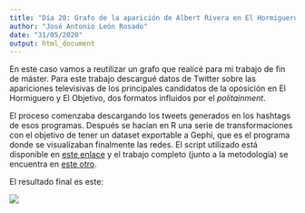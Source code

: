 ```yaml
---
title: "Día 20: Grafo de la aparición de Albert Rivera en El Hormiguero (marzo de 2019)"
author: "José Antonio León Rosado"
date: "31/05/2020"
output: html_document
---
```


En este caso vamos a reutilizar un grafo que realicé para mi trabajo de fin de máster. Para este trabajo descargué datos de Twitter sobre las apariciones televisivas de los principales candidatos de la oposición en El Hormiguero y El Objetivo, dos formatos influidos por el *politainment*.

El proceso comenzaba descargando los tweets generados en los hashtags de esos programas. Después se hacían en R una serie de transformaciones con el objetivo de tener un dataset exportable a Gephi, que es el programa donde se visualizaban finalmente las redes. El script utilizado está disponible en [este enlace](https://github.com/jantleon/rtogephi) y el trabajo completo (junto a la metodología) se encuentra en [este otro](https://github.com/jantleon/trabajos_academicos/blob/master/tfm-metodologia-investigacion/Politainment%20y%20Big%20Data%20-%20Las%20audiencias%20en%20Twitter%20de%20El%20Hormiguero%20y%20El%20Objetivo%20en%20las%20elecciones%20generales%20de%202019.pdf).

El resultado final es este:

![](plots/day20.png)